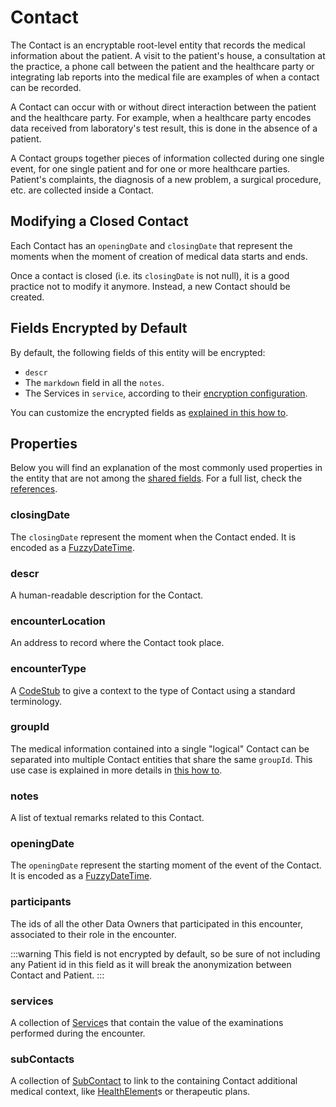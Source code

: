 # Contact

The Contact is an encryptable root-level entity that records the medical information about the patient. A visit to the patient's house, a
consultation at the practice, a phone call between the patient and the healthcare party or integrating lab reports into 
the medical file are examples of when a contact can be recorded.

A Contact can occur with or without direct interaction between the patient and the healthcare party. For example, when a
healthcare party encodes data received from laboratory's test result, this is done in the absence of a patient.

A Contact groups together pieces of information collected during one single event, for one single patient and for one or
more healthcare parties. Patient's complaints, the diagnosis of a new problem, a surgical procedure, etc. are collected 
inside a Contact.

## Modifying a Closed Contact
Each Contact has an `openingDate` and `closingDate` that represent the moments when the moment of creation of medical 
data starts and ends. 

Once a contact is closed (i.e. its `closingDate` is not null), it is a good practice not to modify it anymore. Instead,
a new Contact should be created.

## Fields Encrypted by Default
By default, the following fields of this entity will be encrypted:
- `descr`
- The `markdown` field in all the `notes`.
- The Services in `service`, according to their [encryption configuration](/how-to/initialize-the-sdk/configure-what-to-encrypt#contact-service-and-service-content-encryption).

You can customize the encrypted fields as [explained in this how to](/how-to/initialize-the-sdk/configure-what-to-encrypt).

## Properties

Below you will find an explanation of the most commonly used properties in the entity that are not among the
[shared fields](/explanations/data-model/#shared-fields). For a full list, check the [references](TODO).

### closingDate
The `closingDate` represent the moment when the Contact ended. 
It is encoded as a [FuzzyDateTime](/explanations/data-model/#fuzzydatetime).

### descr
A human-readable description for the Contact.

### encounterLocation
An address to record where the Contact took place.

### encounterType
A [CodeStub](/explanations/data-model/codestub) to give a context to the type of Contact using a standard terminology.

### groupId
The medical information contained into a single "logical" Contact can be separated into multiple Contact entities that
share the same `groupId`. This use case is explained in more details in [this how to](/how-to/contact-group-id).

### notes
A list of textual remarks related to this Contact.

### openingDate
The `openingDate` represent the starting moment of the event of the Contact. 
It is encoded as a [FuzzyDateTime](/explanations/data-model/#fuzzydatetime).

### participants
The ids of all the other Data Owners that participated in this encounter, associated to their role in the encounter. 

:::warning
This field is not encrypted by default, so be sure of not including any Patient id in this field as it will break the
anonymization between Contact and Patient.
:::

### services
A collection of [Service](/explanations/data-model/service)s that contain the value of the examinations performed
during the encounter.

### subContacts
A collection of [SubContact](/explanations/data-model/subcontact) to link to the containing Contact additional 
medical context, like [HealthElement](/explanations/data-model/healthelement)s or therapeutic plans.